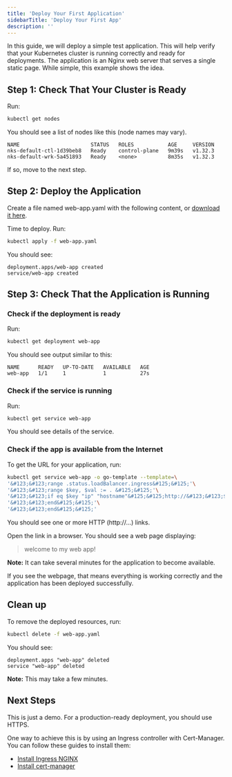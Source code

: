 ---
title: 'Deploy Your First Application'
sidebarTitle: 'Deploy Your First App'
description: ''
---

In this guide, we will deploy a simple test application.
This will help verify that your Kubernetes cluster is running correctly and ready for deployments.
The application is an Nginx web server that serves a single static page.
While simple, this example shows the idea.

## Step 1: Check That Your Cluster is Ready

Run:

```sh
kubectl get nodes
```

You should see a list of nodes like this (node names may vary).

```console
NAME                       STATUS   ROLES           AGE     VERSION
nks-default-ctl-1d39beb8   Ready    control-plane   9m39s   v1.32.3
nks-default-wrk-5a451893   Ready    <none>          8m35s   v1.32.3
```

If so, move to the next step.

## Step 2: Deploy the Application

Create a file named web-app.yaml with the following content, or
[download it here](/guides/web-app.yaml ':ignore').

Time to deploy. Run:

```sh
kubectl apply -f web-app.yaml
```

You should see:

```console
deployment.apps/web-app created
service/web-app created
```

## Step 3: Check That the Application is Running

### Check if the deployment is ready

Run:

```sh
kubectl get deployment web-app
```

You should see output similar to this:

```console
NAME      READY   UP-TO-DATE   AVAILABLE   AGE
web-app   1/1     1            1           27s
```

### Check if the service is running

Run:

```sh
kubectl get service web-app
```

You should see details of the service.

### Check if the app is available from the Internet

To get the URL for your application, run:

```sh
kubectl get service web-app -o go-template --template=\
'&#123;&#123;range .status.loadBalancer.ingress&#125;&#125;'\
'&#123;&#123;range $key, $val := . &#125;&#125;'\
'&#123;&#123;if eq $key "ip" "hostname"&#125;&#125;http://&#123;&#123;$val&#125;&#125;&#123;&#123;"\n"&#125;&#125;&#123;&#123;end&#125;&#125;'\
'&#123;&#123;end&#125;&#125;'\
'&#123;&#123;end&#125;&#125;'
```

You should see one or more HTTP (http://...) links.

Open the link in a browser. You should see a web page displaying:

>welcome to my web app!

**Note:** It can take several minutes for the application to become available.

If you see the webpage, that means everything is working correctly
and the application has been deployed successfully.

## Clean up

To remove the deployed resources, run:

```sh
kubectl delete -f web-app.yaml
```

You should see:

```console
deployment.apps "web-app" deleted
service "web-app" deleted
```

**Note:** This may take a few minutes.

## Next Steps

This is just a demo. For a production-ready deployment, you should use HTTPS.

One way to achieve this is by using an Ingress controller with Cert-Manager.
You can follow these guides to install them:

* [Install Ingress NGINX](/guides/ingress-nginx)
* [Install cert-manager](/guides/cert-manager)
